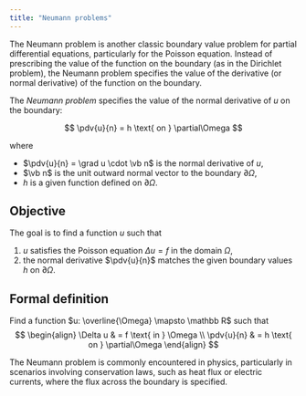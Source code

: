 ```yaml
---
title: "Neumann problems"
---
```


The Neumann problem is another classic boundary value problem for partial differential equations, particularly for the Poisson equation. Instead of prescribing the value of the function on the boundary (as in the Dirichlet problem), the Neumann problem specifies the value of the derivative (or normal derivative) of the function on the boundary.

The _Neumann problem_ specifies the value of the normal derivative of $u$ on the boundary:

$$
\pdv{u}{n} = h \text{ on } \partial\Omega
$$

where

- $\pdv{u}{n} = \grad u \cdot \vb n$ is the normal derivative of $u$,
- $\vb n$ is the unit outward normal vector to the boundary $\partial\Omega$,
- $h$ is a given function defined on $\partial\Omega$. 

## Objective

The goal is to find a function $u$ such that

1. $u$ satisfies the Poisson equation $\Delta u = f$ in the domain $\Omega$,
2. the normal derivative $\pdv{u}{n}$ matches the given boundary values $h$ on $\partial\Omega$.

## Formal definition

Find a function $u: \overline{\Omega} \mapsto \mathbb R$ such that
$$
\begin{align}
\Delta u & = f \text{ in } \Omega \\
\pdv{u}{n} & = h \text{ on } \partial\Omega
\end{align}
$$

The Neumann problem is commonly encountered in physics, particularly in scenarios involving conservation laws, such as heat flux or electric currents, where the flux across the boundary is specified.